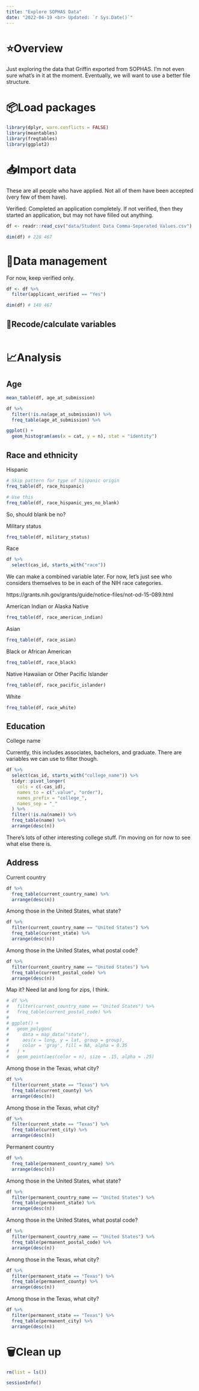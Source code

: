 ```yaml
---
title: "Explore SOPHAS Data"
date: "2022-04-19 <br> Updated: `r Sys.Date()`"
---
```


# ⭐️Overview

Just exploring the data that Griffin exported from SOPHAS. I'm not even sure what's in it at the moment. Eventually, we will want to use a better file structure. 


# 📦Load packages

```r
library(dplyr, warn.conflicts = FALSE)
library(meantables)
library(freqtables)
library(ggplot2)
```


# 📥Import data 

These are all people who have applied. Not all of them have been accepted (very few of them have).

Verified: Completed an application completely. If not verified, then they started an application, but may not have filled out anything.

```r
df <- readr::read_csv("data/Student Data Comma-Seperated Values.csv")
```

```r
dim(df) # 228 467
```


# 🚧Data management

For now, keep verified only.

```r
df <- df %>% 
  filter(applicant_verified == "Yes")
```

```r
dim(df) # 140 467
```


## 🧮Recode/calculate variables

```r

```


# 📈Analysis

## Age

```r
mean_table(df, age_at_submission)
```

```r
df %>% 
  filter(!is.na(age_at_submission)) %>% 
  freq_table(age_at_submission) %>% 

ggplot() +
  geom_histogram(aes(x = cat, y = n), stat = "identity")
```



## Race and ethnicity

Hispanic

```r
# Skip pattern for type of hispanic origin
freq_table(df, race_hispanic)
```

```r
# Use this
freq_table(df, race_hispanic_yes_no_blank)
```

So, should blank be no?

Military status

```r
freq_table(df, military_status)
```

Race

```r
df %>% 
  select(cas_id, starts_with("race"))
```

We can make a combined variable later. For now, let's just see who considers themselves to be in each of the NIH race categories. 

https://grants.nih.gov/grants/guide/notice-files/not-od-15-089.html

American Indian or Alaska Native

```r
freq_table(df, race_american_indian)
```

Asian

```r
freq_table(df, race_asian)
```

Black or African American

```r
freq_table(df, race_black)
```

Native Hawaiian or Other Pacific Islander

```r
freq_table(df, race_pacific_islander)
```

White

```r
freq_table(df, race_white)
```

## Education

College name

Currently, this includes associates, bachelors, and graduate. There are variables we can use to filter though. 

```r
df %>% 
  select(cas_id, starts_with("college_name")) %>% 
  tidyr::pivot_longer(
    cols = c(-cas_id),
    names_to = c(".value", "order"),
    names_prefix = "college_",
    names_sep = "_"
  ) %>% 
  filter(!is.na(name)) %>% 
  freq_table(name) %>% 
  arrange(desc(n))
```

There's lots of other interesting college stuff. I'm moving on for now to see what else there is.

## Address

Current country

```r
df %>% 
  freq_table(current_country_name) %>% 
  arrange(desc(n))
```

Among those in the United States, what state?

```r
df %>% 
  filter(current_country_name == "United States") %>% 
  freq_table(current_state) %>% 
  arrange(desc(n))
```

Among those in the United States, what postal code?

```r
df %>% 
  filter(current_country_name == "United States") %>% 
  freq_table(current_postal_code) %>% 
  arrange(desc(n))
```

Map it? Need lat and long for zips, I think.

```r
# df %>% 
#   filter(current_country_name == "United States") %>% 
#   freq_table(current_postal_code) %>% 
#   
# ggplot() +
#   geom_polygon(
#     data = map_data("state"), 
#     aes(x = long, y = lat, group = group), 
#     color = 'gray', fill = NA, alpha = 0.35
#   ) +
#   geom_point(aes(color = n), size = .15, alpha = .25)
```

Among those in the Texas, what city?

```r
df %>% 
  filter(current_state == "Texas") %>% 
  freq_table(current_county) %>% 
  arrange(desc(n))
```

Among those in the Texas, what city?

```r
df %>% 
  filter(current_state == "Texas") %>% 
  freq_table(current_city) %>% 
  arrange(desc(n))
```

Permanent country

```r
df %>% 
  freq_table(permanent_country_name) %>% 
  arrange(desc(n))
```

Among those in the United States, what state?

```r
df %>% 
  filter(permanent_country_name == "United States") %>% 
  freq_table(permanent_state) %>% 
  arrange(desc(n))
```

Among those in the United States, what postal code?

```r
df %>% 
  filter(permanent_country_name == "United States") %>% 
  freq_table(permanent_postal_code) %>% 
  arrange(desc(n))
```

Among those in the Texas, what city?

```r
df %>% 
  filter(permanent_state == "Texas") %>% 
  freq_table(permanent_county) %>% 
  arrange(desc(n))
```

Among those in the Texas, what city?

```r
df %>% 
  filter(permanent_state == "Texas") %>% 
  freq_table(permanent_city) %>% 
  arrange(desc(n))
```





# 🗑Clean up

```r
rm(list = ls())
```

```r
sessionInfo()
```
